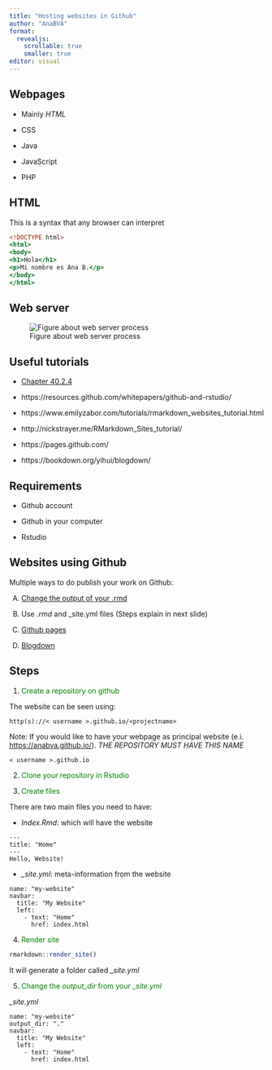 ```yaml
---
title: "Hosting websites in Github"
author: "AnaBVA"
format: 
  revealjs:
    scrollable: true
    smaller: true
editor: visual
---
```



## Webpages

-   Mainly *HTML*

-   CSS

-   Java

-   JavaScript

-   PHP

## HTML

This is a syntax that any browser can interpret

```.html
<!DOCTYPE html>
<html>
<body>
<h1>Hola</h1>
<p>Mi nombre es Ana B.</p>
</body>
</html>
```


## Web server

![Figure about web server process](https://www.oreilly.com/api/v2/epubs/9781449355517/files/httpatomoreillycomsourceoreillyimages1416222.png)

## Useful tutorials

-   [Chapter 40.2.4](http://rafalab.dfci.harvard.edu/dsbook/reproducible-projects-with-rstudio-and-r-markdown.html)

-   https://resources.github.com/whitepapers/github-and-rstudio/

-   https://www.emilyzabor.com/tutorials/rmarkdown_websites_tutorial.html

-   http://nickstrayer.me/RMarkdown_Sites_tutorial/

-   https://pages.github.com/

-   https://bookdown.org/yihui/blogdown/

## Requirements

-   Github account

-   Github in your computer

-   Rstudio

## Websites using Github

Multiple ways to do publish your work on Github:

A.  [Change the output of your .rmd](https://github.com/AnaBVA/github_websites_test/blob/main/ouput_header.md)

B.  Use *.rmd* and \_site.yml files (Steps explain in next slide)

C.  [Github pages](https://pages.github.com/)

D.  [Blogdown](https://bookdown.org/yihui/blogdown/)



## Steps

1.  [Create a repository on github]{style="color: green;"}

The website can be seen using:

`http(s)://< username >.github.io/<projectname>`


:::{.callout-note}
Note: If you would like to have your webpage as principal website (e.i. [https://anabva.github.io/]()). *THE REPOSITORY MUST HAVE THIS NAME*

`< username >.github.io`
:::


2.  [Clone your repository in Rstudio]{style="color: green;"}

3.  [Create files]{style="color: green;"}

There are two main files you need to have:

-   *Index.Rmd*: which will have the website

```.text
---
title: "Home"
---
Hello, Website!
```



-   *\_site.yml*: meta-information from the website

```.text
name: "my-website"
navbar:
  title: "My Website"
  left:
    - text: "Home"
      href: index.html
```


4.  [Render site]{style="color: green;"}

```.r
rmarkdown::render_site()
```

It will generate a folder called *\_site.yml*

5.  [Change the *output_dir* from your *\_site.yml*]{style="color: green;"}

*\_site.yml*

```.text
name: "my-website"
output_dir: "."
navbar:
  title: "My Website"
  left:
    - text: "Home"
      href: index.html
```


